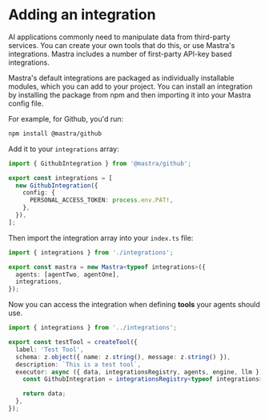 # Adding an integration

AI applications commonly need to manipulate data from third-party services. You can create your own tools that do this, or use Mastra's integrations. Mastra includes a number of first-party API-key based integrations.

Mastra's default integrations are packaged as individually installable modules, which you can add to your project. You can install an integration by installing the package from npm and then importing it into your Mastra config file.

For example, for Github, you'd run:

```bash npm2yarn copy
npm install @mastra/github
```

Add it to your `integrations` array:

```ts filename="src/mastra/integrations/index.ts" showLineNumbers {1, 4-8} copy
import { GithubIntegration } from '@mastra/github';

export const integrations = [
  new GithubIntegration({
    config: {
      PERSONAL_ACCESS_TOKEN: process.env.PAT!,
    },
  }),
];
```

Then import the integration array into your `index.ts` file:

```ts filename="src/mastra/index.ts" showLineNumbers {1,5} copy
import { integrations } from './integrations';

export const mastra = new Mastra<typeof integrations>({
  agents: [agentTwo, agentOne],
  integrations,
});
```

Now you can access the integration when defining **tools** your agents should use.

```ts filename="src/mastra/tools/index.ts" showLineNumbers copy
import { integrations } from '../integrations';

export const testTool = createTool({
  label: 'Test Tool',
  schema: z.object({ name: z.string(), message: z.string() }),
  description: `This is a test tool`,
  executor: async ({ data, integrationsRegistry, agents, engine, llm }) => {
    const GithubIntegration = integrationsRegistry<typeof integrations>().get('GITHUB');

    return data;
  },
});
```
